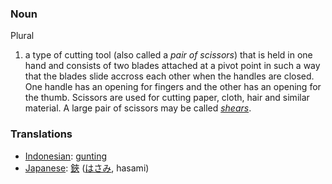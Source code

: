 ===Noun===
Plural

#a type of cutting tool (also called a ''pair of scissors'') that is held in one hand and  consists of two blades attached at a pivot point in such a way that the blades slide accross each other when the handles are closed. One handle has an opening for fingers and the other has an opening for the thumb. Scissors are used for cutting paper, cloth, hair and similar material. A large pair of scissors may be called ''[[shears]]''.

=== Translations ===
*[[Indonesian]]: [[gunting]]
*[[Japanese]]: [[鋏]] ([[はさみ]], hasami)